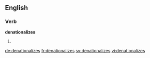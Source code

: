 
==English==

===Verb===
'''denationalizes'''

# {{en-third-person singular of|denationalize}}

[[de:denationalizes]]
[[fr:denationalizes]]
[[sv:denationalizes]]
[[vi:denationalizes]]